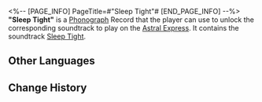 <%-- [PAGE_INFO]
PageTitle=#"Sleep Tight"#
[END_PAGE_INFO] --%>
{{Item Infobox
|id          = 210115
|image       = Item Sleep Tight.png
|type        = Disk
|invCategory = Valuables
|rarity      = 3
|effect      = 
|description = A record that can be played on the Express' phonograph. It might be a chance acquisition or a gift from someone else. All sorts of memories surge up when the music plays &mdash; the smiles, encounters, touches, and the excitement of battle. Maybe that is why people still collect records even as society rapidly advances.<br />The current record contains the track, "Sleep Tight."
}}
{{Description|''Dreams wind deep into the snowstorm, where the departed whisper softly.''}}
'''"Sleep Tight"''' is a [[Phonograph]] Record that the player can use to unlock the corresponding soundtrack to play on the [[Astral Express]]. It contains the soundtrack [[Sleep Tight]].

==Other Languages==
{{Other Languages
|en   = "Sleep Tight"
|zhs  = 《酣眠》
|zht  = 〈酣眠〉
|ja   = 『熟睡』
|ko   = ≪단잠≫
|es   = Dulces sueños
|fr   = «&nbsp;Sleep Tight&nbsp;»
|ru   = Sleep Tight
|th   = "Sleep Tight"
|vi   = "Ngủ Say"
|de   = „Gute Nacht“
|id   = "Sleep Tight"
|pt   = "Sleep Tight"
}}

==Change History==
{{Change History|1.1}}